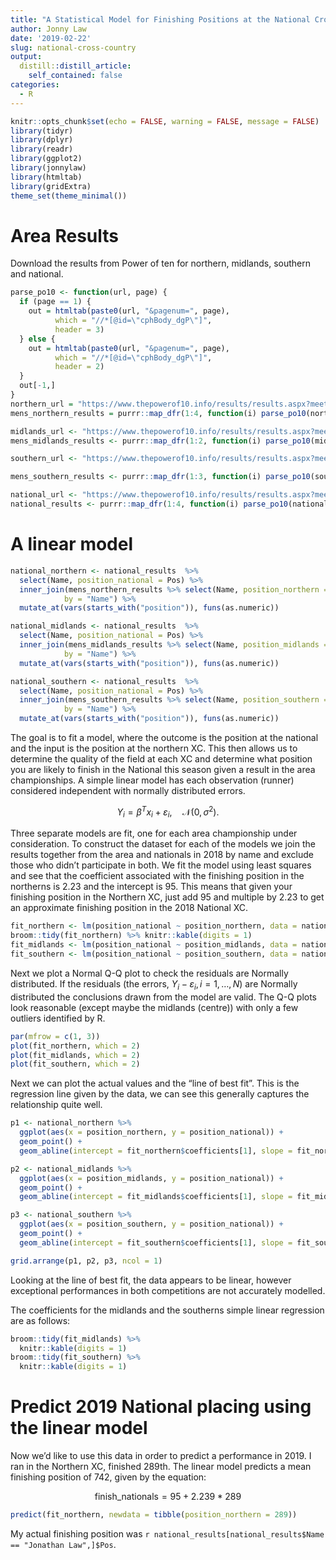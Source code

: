 ```yaml
---
title: "A Statistical Model for Finishing Positions at the National Cross Country"
author: Jonny Law
date: '2019-02-22'
slug: national-cross-country
output: 
  distill::distill_article:
    self_contained: false
categories:
  - R
---
```


```r
knitr::opts_chunk$set(echo = FALSE, warning = FALSE, message = FALSE)
library(tidyr)
library(dplyr) 
library(readr)
library(ggplot2)
library(jonnylaw)
library(htmltab)
library(gridExtra)
theme_set(theme_minimal())
```

# Area Results

Download the results from Power of ten for northern, midlands, southern and national.

```r
parse_po10 <- function(url, page) {
  if (page == 1) {
    out = htmltab(paste0(url, "&pagenum=", page), 
          which = "//*[@id=\"cphBody_dgP\"]",
          header = 3)  
  } else {
    out = htmltab(paste0(url, "&pagenum=", page), 
          which = "//*[@id=\"cphBody_dgP\"]",
          header = 2)
  }
  out[-1,]
}
northern_url = "https://www.thepowerof10.info/results/results.aspx?meetingid=215941&event=12KXC&venue=Harewood&date=27-Jan-18"
mens_northern_results = purrr::map_dfr(1:4, function(i) parse_po10(northern_url, i))

midlands_url <- "https://www.thepowerof10.info/results/results.aspx?meetingid=218332&event=12KXC"
mens_midlands_results <- purrr::map_dfr(1:2, function(i) parse_po10(midlands_url, i))

southern_url <- "https://www.thepowerof10.info/results/results.aspx?meetingid=215848&event=15KXC"

mens_southern_results <- purrr::map_dfr(1:3, function(i) parse_po10(southern_url, i))

national_url <- "https://www.thepowerof10.info/results/results.aspx?meetingid=195112&event=12KXC"
national_results <- purrr::map_dfr(1:4, function(i) parse_po10(national_url, i))
```

# A linear model

```r
national_northern <- national_results  %>%
  select(Name, position_national = Pos) %>%
  inner_join(mens_northern_results %>% select(Name, position_northern = Pos), 
            by = "Name") %>%
  mutate_at(vars(starts_with("position")), funs(as.numeric))

national_midlands <- national_results  %>%
  select(Name, position_national = Pos) %>%
  inner_join(mens_midlands_results %>% select(Name, position_midlands = Pos), 
            by = "Name") %>%
  mutate_at(vars(starts_with("position")), funs(as.numeric))

national_southern <- national_results  %>%
  select(Name, position_national = Pos) %>%
  inner_join(mens_southern_results %>% select(Name, position_southern = Pos), 
            by = "Name") %>%
  mutate_at(vars(starts_with("position")), funs(as.numeric))
```

The goal is to fit a model, where the outcome is the position at the national and the input is the position at the northern XC. This then allows us to determine the quality of the field at each XC and determine what position you are likely to finish in the National this season given a result in the area championships. A simple linear model has each observation (runner) considered independent with normally distributed errors.

$$Y_i = \beta^T x_i + \varepsilon_i, \quad \mathcal{N}(0, \sigma^2).$$

Three separate models are fit, one for each area championship under consideration. To construct the dataset for each of the models we join the results together from the area and nationals in 2018 by name and exclude those who didn't participate in both. We fit the model using least squares and see that the coefficient associated with the finishing position in the northerns is 2.23 and the intercept is 95. This means that given your finishing position in the Northern XC, just add 95 and multiple by 2.23 to get an approximate finishing position in the 2018 National XC. 

```r
fit_northern <- lm(position_national ~ position_northern, data = national_northern)
broom::tidy(fit_northern) %>% knitr::kable(digits = 1)
fit_midlands <- lm(position_national ~ position_midlands, data = national_midlands)
fit_southern <- lm(position_national ~ position_southern, data = national_southern)
```

Next we plot a Normal Q-Q plot to check the residuals are Normally distributed. If the residuals (the errors, $Y_i - \varepsilon_i, i = 1,\dots,N$) are Normally distributed the conclusions drawn from the model are valid. The Q-Q plots look reasonable (except maybe the midlands (centre)) with only a few outliers identified by R.

```r
par(mfrow = c(1, 3))
plot(fit_northern, which = 2)
plot(fit_midlands, which = 2)
plot(fit_southern, which = 2)
```

Next we can plot the actual values and the "line of best fit". This is the regression line given by the data, we can see this generally captures the relationship quite well.

```r
p1 <- national_northern %>%
  ggplot(aes(x = position_northern, y = position_national)) +
  geom_point() +
  geom_abline(intercept = fit_northern$coefficients[1], slope = fit_northern$coefficients[2])

p2 <- national_midlands %>%
  ggplot(aes(x = position_midlands, y = position_national)) +
  geom_point() +
  geom_abline(intercept = fit_midlands$coefficients[1], slope = fit_midlands$coefficients[2])

p3 <- national_southern %>%
  ggplot(aes(x = position_southern, y = position_national)) +
  geom_point() +
  geom_abline(intercept = fit_southern$coefficients[1], slope = fit_southern$coefficients[2])

grid.arrange(p1, p2, p3, ncol = 1)
```

Looking at the line of best fit, the data appears to be linear, however exceptional performances in both competitions are not accurately modelled. 

The coefficients for the midlands and the southerns simple linear regression are as follows:

```r
broom::tidy(fit_midlands) %>%
  knitr::kable(digits = 1)
broom::tidy(fit_southern) %>%
  knitr::kable(digits = 1)
```

# Predict 2019 National placing using the linear model

Now we'd like to use this data in order to predict a performance in 2019. I ran in the Northern XC, finished 289th. The linear model predicts a mean finishing position of 742, given by the equation:

$$\textrm{finish_nationals} = 95 + 2.239 * 289$$

```r
predict(fit_northern, newdata = tibble(position_northern = 289))
```

My actual finishing position was `r national_results[national_results$Name == "Jonathan Law",]$Pos`.

